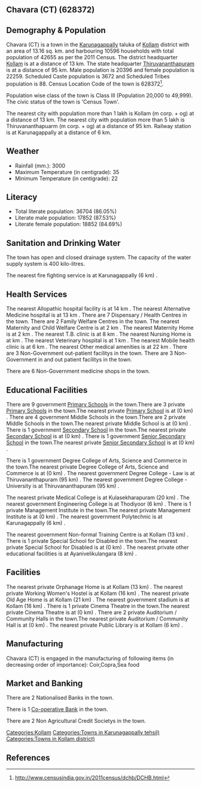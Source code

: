 {{Infobox settlement
| name=Chavara (CT)
| native_name=
| native_name_lang=
| other_name=
| nickname=
| settlement_type=Town
| image_skyline=
| image_alt=
| image_caption=
| pushpin_map=India Kerala
| pushpin_label_position=right
| pushpin_map_alt=
| pushpin_map_caption=Location in Kerala, India
| latd=
| latm=
| lats=
| latNS=
| longd=
| longm=
| longs=
| longEW=
| coordinates_display=inline,title
| subdivision_type=Country
| subdivision_name={{flag|India}}
| subdivision_type1=[[States and territories of India|State]]
| subdivision_name1=Kerala 
| subdivision_type2=[[List of districts of India|District]]
| subdivision_name2=Kollam
| subdivision_type3=Tahsil
| subdivision_name3=Karunagappally
| website=
| established_title=<!-- Established -->
| established_date=
| founder=
| named_for=
| government_type=
| governing_body=
| unit_pref=Metric
| area_footnotes=
| area_rank=
| area_total_km2=13.16
| elevation_footnotes=
| elevation_m=
| population_total=42655
| population_as_of=2011
| population_rank=
| population_density_km2=3241
| population_demonym=
| population_footnotes=
| demographics_type1=Languages=
| demographics1_title1=Official=
| demographics1_info1=[[Malayalam language|Malayalam]]
| timezone1=[[Indian Standard Time|IST]]
| utc_offset1==+5:30
| postal_code_type=[[Postal Index Number|PIN]]
| postal_code=
| area_code_type=Telephone code
| area_code=
| registration_plate=
| blank1_name_sec1=Nearest city
| blank1_info_sec1=[[Kollam (m corp. + og) ]]
| blank2_name_sec1=[[Human sex ratio|Sex ratio]]
| blank2_info_sec1=1091
| blank3_name_sec1=Literacy
| blank3_info_sec1=86.05%
| blank1_name_sec2=[[2011 Census of India|2011 census]] code
| blank1_info_sec2=628372
| footnotes=
}}

== Chavara (CT) (628372) ==

== Demography & Population ==

Chavara (CT) is a town in the [[Karunagappally]] taluka of [[Kollam]] district with an area of 13.16 sq. km. and harbouring 10596 households with total population of 42655 as per the 2011 Census. The district headquarter [[Kollam]] is at a distance of 13 km. The state headquarter [[Thiruvananthapuram]] is at a distance of 95 km. Male population is 20396 and female population is 22259. Scheduled Caste population is 3672 and Scheduled Tribes population is 88. Census Location Code of the town is 628372<ref>http://www.censusindia.gov.in/2011census/dchb/DCHB.html</ref>.

Population wise class of the town is Class III (Population 20,000 to 49,999).
The civic status of the town is 'Census Town'.

The nearest city with population more than 1 lakh is Kollam (m corp. + og)  at a distance of 13 km. The nearest city with population more than 5 lakh is Thiruvananthapuarm (m corp. + og) at a distance of 95 km. Railway station is at Karunagappally at a distance of 6 km.


== Weather ==  
* Rainfall (mm.): 3000 
* Maximum Temperature (in centigrade): 35
* Minimum Temperature (in centigrade): 22


== Literacy ==  
* Total literate population: 36704 (86.05%)
* Literate male population: 17852 (87.53%)
* Literate female population: 18852 (84.69%)


== Sanitation and Drinking Water ==  
The town has open and closed drainage system.
The capacity of the water supply system is 400 kilo-litres.

The nearest fire fighting service is at Karunagappally (6 km) .


== Health Services ==
The nearest Allopathic hospital facility is at 14 km .
The nearest Alternative Medicine hospital is at 13 km .
There are 7 Dispensary / Health Centres in the town.
There are 2 Family Welfare Centres in the town.
The nearest Maternity and Child Welfare Centre is at 2 km .
The nearest Maternity Home is at 2 km .
The nearest T.B. clinic is at 8 km .
The nearest Nursing Home is at  km .
The nearest Veterinary hospital is at 1 km .
The nearest Mobile health clinic is at 6 km .
The nearest Other medical amenities is at 22 km .
There are 3 Non-Government out-patient facilitys in the town.
There are 3 Non-Government in and out patient facilitys in the town.

There are 6 Non-Government medicine shops in the town.


== Educational Facilities ==
There are 9 government [[Primary School]]s in the town.There are 3 private [[Primary School]]s in the town.The nearest private [[Primary School]] is at  (0 km) .
There are 4 government Middle Schools in the town.There are 2 private Middle Schools in the town.The nearest private Middle School is at  (0 km) .
There is 1 government [[Secondary School]] in the town.The nearest private [[Secondary School]] is at  (0 km) .
There is 1 government [[Senior Secondary School]] in the town.The nearest private [[Senior Secondary School]] is at  (0 km) .
 
 
 
 
 
There is 1 government Degree College of Arts, Science and Commerce in the town.The nearest private Degree College of Arts, Science and Commerce is at  (0 km) .
The nearest government Degree College - Law is at Thiruvananthapuram (95 km) .
The nearest government Degree College - University is at Thiruvananthapuram (95 km) .
 
The nearest private Medical College is at Kulasekharapuram (20 km) .
The nearest government Engineering College is at Thodiyoor (6 km) .
There is 1 private Management Institute in the town.The nearest private Management Institute is at  (0 km) .
The nearest government Polytechnic is at Karunagappally (6 km) .
 
The nearest government Non-formal Training Centre is at Kollam (13 km) .
There is 1 private Special School for Disabled in the town.The nearest private Special School for Disabled is at  (0 km) .
The nearest private other educational facilities is at Ayanivelikulangara (8 km) .


== Facilities ==
The nearest private Orphanage Home is at Kollam (13 km) .
The nearest private Working Women's Hostel is at Kollam (16 km) .
The nearest private Old Age Home is at Kollam (21 km) .
The nearest government stadium is at Kollam (16 km) .
There is 1 private Cinema Theatre in the town.The nearest private Cinema Theatre is at  (0 km) .
There are 2 private Auditorium / Community Halls in the town.The nearest private Auditorium / Community Hall is at  (0 km) .
The nearest private Public Library is at Kollam (6 km) .


== Manufacturing ==
Chavara (CT) is engaged in the manufacturing of following items (in decreasing order of importance): Coir,Copra,Sea food


== Market and Banking ==
There are 2 Nationalised Banks in the town.

There is 1 [[Co-operative Bank]] in the town.

There are 2 Non Agricultural Credit Societys in the town.


[[Categories:Kollam]]
[[Categories:Towns in Karunagappally tehsil)]]
[[Categories:Towns in Kollam district)]]


== References ==
{{Reflist}}


